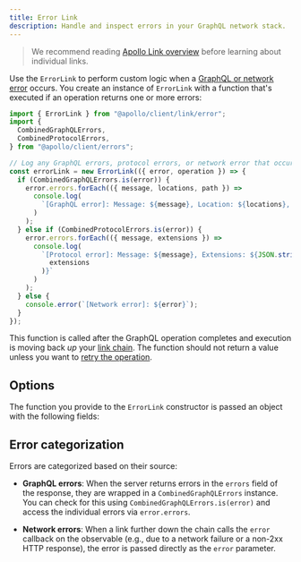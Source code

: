 ```yaml
---
title: Error Link
description: Handle and inspect errors in your GraphQL network stack.
---
```


> We recommend reading [Apollo Link overview](./introduction/) before learning about individual links.

Use the `ErrorLink` to perform custom logic when a [GraphQL or network error](../../data/error-handling/) occurs. You create an instance of `ErrorLink` with a function that's executed if an operation returns one or more errors:

```js
import { ErrorLink } from "@apollo/client/link/error";
import {
  CombinedGraphQLErrors,
  CombinedProtocolErrors,
} from "@apollo/client/errors";

// Log any GraphQL errors, protocol errors, or network error that occurred
const errorLink = new ErrorLink(({ error, operation }) => {
  if (CombinedGraphQLErrors.is(error)) {
    error.errors.forEach(({ message, locations, path }) =>
      console.log(
        `[GraphQL error]: Message: ${message}, Location: ${locations}, Path: ${path}`
      )
    );
  } else if (CombinedProtocolErrors.is(error)) {
    error.errors.forEach(({ message, extensions }) =>
      console.log(
        `[Protocol error]: Message: ${message}, Extensions: ${JSON.stringify(
          extensions
        )}`
      )
    );
  } else {
    console.error(`[Network error]: ${error}`);
  }
});
```

This function is called after the GraphQL operation completes and execution is moving back _up_ your [link chain](./introduction/#handling-a-response). The function should not return a value unless you want to [retry the operation](../../data/error-handling#retrying-operations).

## Options

The function you provide to the `ErrorLink` constructor is passed an object with the following fields:

<InterfaceDetails
  canonicalReference="@apollo/client!ErrorLink.ErrorHandlerOptions:interface"
  headingLevel={3}
  displayName="ErrorLink.ErrorHandlerOptions"
/>

## Error categorization

Errors are categorized based on their source:

- **GraphQL errors**: When the server returns errors in the `errors` field of the response, they are wrapped in a `CombinedGraphQLErrors` instance. You can check for this using `CombinedGraphQLErrors.is(error)` and access the individual errors via `error.errors`.

- **Network errors**: When a link further down the chain calls the `error` callback on the observable (e.g., due to a network failure or a non-2xx HTTP response), the error is passed directly as the `error` parameter.

